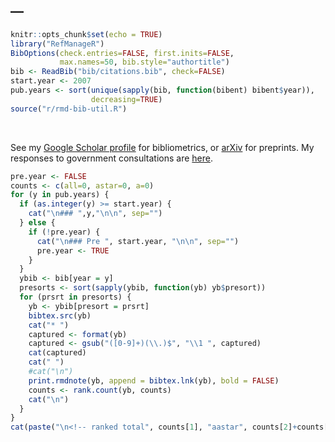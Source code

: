 ---
---

```r
knitr::opts_chunk$set(echo = TRUE)
library("RefManageR")
BibOptions(check.entries=FALSE, first.inits=FALSE,
           max.names=50, bib.style="authortitle")
bib <- ReadBib("bib/citations.bib", check=FALSE)
start.year <- 2007
pub.years <- sort(unique(sapply(bib, function(bibent) bibent$year)),
                  decreasing=TRUE)
source("r/rmd-bib-util.R")
```

<link rel="stylesheet" href="styles.css" type="text/css">

<script type="text/javascript" src="js/download.js"></script>

<br>

See my [Google Scholar profile](https://scholar.google.com.au/citations?user=hMG_gR4AAAAJ&oi=ao) for bibliometrics, or [arXiv](http://arxiv.org/a/rubinstein_b_1) for preprints. My responses to government consultations are [here](impact.html#policy_submissions).

```r
pre.year <- FALSE
counts <- c(all=0, astar=0, a=0)
for (y in pub.years) {
  if (as.integer(y) >= start.year) {
    cat("\n### ",y,"\n\n", sep="")
  } else {
    if (!pre.year) {
      cat("\n### Pre ", start.year, "\n\n", sep="")
      pre.year <- TRUE
    }
  }
  ybib <- bib[year = y]
  presorts <- sort(sapply(ybib, function(yb) yb$presort))
  for (prsrt in presorts) {
    yb <- ybib[presort = prsrt]
    bibtex.src(yb)
    cat("* ")
    captured <- format(yb)
    captured <- gsub("([0-9]+)(\\.)$", "\\1 ", captured)
    cat(captured)
    cat(" ")
    #cat("\n")
    print.rmdnote(yb, append = bibtex.lnk(yb), bold = FALSE)
    counts <- rank.count(yb, counts)
    cat("\n")
  }
}
cat(paste("\n<!-- ranked total", counts[1], "aastar", counts[2]+counts[3], (counts[2]+counts[3])/counts[1], "-->\n", collapse=" "))
```
